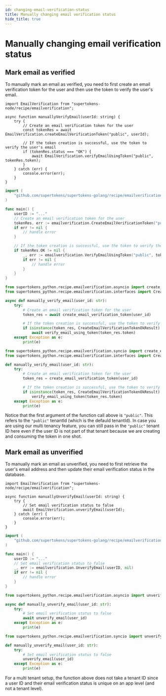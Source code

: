 ```yaml
---
id: changing-email-verification-status
title: Manually changing email verification status
hide_title: true
---
```


<!-- COPY DOCS -->
<!-- ./thirdpartyemailpassword/common-customizations/email-verification/changing-email-verification-status.mdx -->


# Manually changing email verification status

## Mark email as verified

To manually mark an email as verified, you need to first create an email verification token for the user and then use the token to verify the user's email.

<BackendSDKTabs>
<TabItem value="nodejs">

```tsx
import EmailVerification from "supertokens-node/recipe/emailverification";

async function manuallyVerifyEmail(userId: string) {
    try {
        // Create an email verification token for the user
        const tokenRes = await EmailVerification.createEmailVerificationToken("public", userId);

        // If the token creation is successful, use the token to verify the user's email
        if (tokenRes.status === "OK") {
            await EmailVerification.verifyEmailUsingToken("public", tokenRes.token);
        }
    } catch (err) {
        console.error(err);
    }
}
```

</TabItem>
<TabItem value="go">

```go
import (
    "github.com/supertokens/supertokens-golang/recipe/emailverification"
)

func main() {
    userID := "..."
    // Create an email verification token for the user
    tokenRes, err := emailverification.CreateEmailVerificationToken("public", userID, nil)
    if err != nil {
        // handle error
    }

    // If the token creation is successful, use the token to verify the user's email
    if tokenRes.OK != nil {
        _, err := emailverification.VerifyEmailUsingToken("public", tokenRes.OK.Token)
        if err != nil {
            // handle error
        }
    }
}
```

</TabItem>
<TabItem value="python">

<PythonSyncAsyncSubTabs>
<TabItem value="asyncio">

```python
from supertokens_python.recipe.emailverification.asyncio import create_email_verification_token, verify_email_using_token
from supertokens_python.recipe.emailverification.interfaces import CreateEmailVerificationTokenOkResult

async def manually_verify_email(user_id: str):
    try:
        # Create an email verification token for the user
        token_res = await create_email_verification_token(user_id)

        # If the token creation is successful, use the token to verify the user's email
        if isinstance(token_res, CreateEmailVerificationTokenOkResult):
            await verify_email_using_token(token_res.token)
    except Exception as e:
        print(e)
```
</TabItem>
<TabItem value="syncio">

```python
from supertokens_python.recipe.emailverification.syncio import create_email_verification_token, verify_email_using_token
from supertokens_python.recipe.emailverification.interfaces import CreateEmailVerificationTokenOkResult

def manually_verify_email(user_id: str):
    try:
        # Create an email verification token for the user
        token_res = create_email_verification_token(user_id)

        # If the token creation is successful, use the token to verify the user's email
        if isinstance(token_res, CreateEmailVerificationTokenOkResult):
            verify_email_using_token(token_res.token)
    except Exception as e:
        print(e)
```


</TabItem>
</PythonSyncAsyncSubTabs>

</TabItem>
</BackendSDKTabs>

<CustomAdmonition type="multi-tenancy">

Notice that the first argument of the function call above is `"public"`. This refers to the `"public"` tenantId (which is the defauld tenantId). In case you are using our multi tenancy feature, you can still pass in the `"public"` tenant ID here even if the user ID is not part of that tenant because we are creating and consuming the token in one shot.

</CustomAdmonition>


## Mark email as unverified
To manually mark an email as unverified, you need to first retrieve the user's email address and then update their email verification status in the database.

<BackendSDKTabs>
<TabItem value="nodejs">

```tsx
import EmailVerification from "supertokens-node/recipe/emailverification";

async function manuallyUnverifyEmail(userId: string) {
    try {
        // Set email verification status to false
        await EmailVerification.unverifyEmail(userId);
    } catch (err) {
        console.error(err);
    }
}
```

</TabItem>
<TabItem value="go">

```go
import (
    "github.com/supertokens/supertokens-golang/recipe/emailverification"
)

func main() {
    userID := "..."
    // Set email verification status to false
    _, err := emailverification.UnverifyEmail(userID, nil)
    if err != nil {
        // handle error
    }
}
```

</TabItem>
<TabItem value="python">

<PythonSyncAsyncSubTabs>
<TabItem value="asyncio">

```python
from supertokens_python.recipe.emailverification.asyncio import unverify_email

async def manually_unverify_email(user_id: str):
    try:
        # Set email verification status to false
        await unverify_email(user_id)
    except Exception as e:
        print(e)
```

</TabItem>
<TabItem value="syncio">

```python
from supertokens_python.recipe.emailverification.syncio import unverify_email

def manually_unverify_email(user_id: str):
    try:
        # Set email verification status to false
        unverify_email(user_id)
    except Exception as e:
        print(e)
```
</TabItem>
</PythonSyncAsyncSubTabs>

</TabItem>
</BackendSDKTabs>

<CustomAdmonition type="multi-tenancy">

For a multi tenant setup, the function above does not take a tenant ID since a user ID and their email verification status is unique on an app level (and not a tenant level).

</CustomAdmonition>
